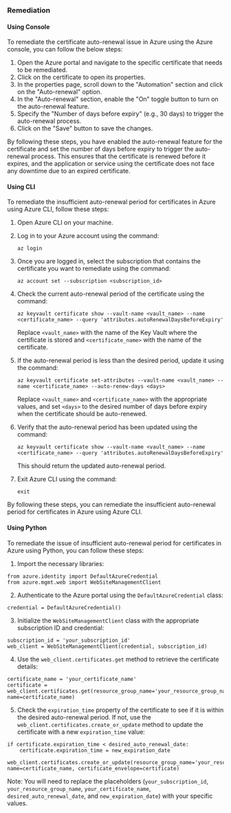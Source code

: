 ### Remediation

#### Using Console

To remediate the certificate auto-renewal issue in Azure using the Azure console, you can follow the below steps:

1. Open the Azure portal and navigate to the specific certificate that needs to be remediated.
2. Click on the certificate to open its properties.
3. In the properties page, scroll down to the "Automation" section and click on the "Auto-renewal" option.
4. In the "Auto-renewal" section, enable the "On" toggle button to turn on the auto-renewal feature.
5. Specify the "Number of days before expiry" (e.g., 30 days) to trigger the auto-renewal process.
6. Click on the "Save" button to save the changes.

By following these steps, you have enabled the auto-renewal feature for the certificate and set the number of days before expiry to trigger the auto-renewal process. This ensures that the certificate is renewed before it expires, and the application or service using the certificate does not face any downtime due to an expired certificate.

#### Using CLI

To remediate the insufficient auto-renewal period for certificates in Azure using Azure CLI, follow these steps:

1. Open Azure CLI on your machine.

2. Log in to your Azure account using the command:

   `az login`

3. Once you are logged in, select the subscription that contains the certificate you want to remediate using the command:

   `az account set --subscription <subscription_id>`

4. Check the current auto-renewal period of the certificate using the command:

   `az keyvault certificate show --vault-name <vault_name> --name <certificate_name> --query 'attributes.autoRenewalDaysBeforeExpiry'`

   Replace `<vault_name>` with the name of the Key Vault where the certificate is stored and `<certificate_name>` with the name of the certificate.

5. If the auto-renewal period is less than the desired period, update it using the command:

   `az keyvault certificate set-attributes --vault-name <vault_name> --name <certificate_name> --auto-renew-days <days>`

   Replace `<vault_name>` and `<certificate_name>` with the appropriate values, and set `<days>` to the desired number of days before expiry when the certificate should be auto-renewed.

6. Verify that the auto-renewal period has been updated using the command:

   `az keyvault certificate show --vault-name <vault_name> --name <certificate_name> --query 'attributes.autoRenewalDaysBeforeExpiry'`

   This should return the updated auto-renewal period.

7. Exit Azure CLI using the command:

   `exit`

By following these steps, you can remediate the insufficient auto-renewal period for certificates in Azure using Azure CLI.

#### Using Python

To remediate the issue of insufficient auto-renewal period for certificates in Azure using Python, you can follow these steps:

1. Import the necessary libraries:

```
from azure.identity import DefaultAzureCredential
from azure.mgmt.web import WebSiteManagementClient
```

2. Authenticate to the Azure portal using the `DefaultAzureCredential` class:

```
credential = DefaultAzureCredential()
```

3. Initialize the `WebSiteManagementClient` class with the appropriate subscription ID and credential:

```
subscription_id = 'your_subscription_id'
web_client = WebSiteManagementClient(credential, subscription_id)
```

4. Use the `web_client.certificates.get` method to retrieve the certificate details:

```
certificate_name = 'your_certificate_name'
certificate = web_client.certificates.get(resource_group_name='your_resource_group_name', name=certificate_name)
```

5. Check the `expiration_time` property of the certificate to see if it is within the desired auto-renewal period. If not, use the `web_client.certificates.create_or_update` method to update the certificate with a new `expiration_time` value:

```
if certificate.expiration_time < desired_auto_renewal_date:
    certificate.expiration_time = new_expiration_date
    web_client.certificates.create_or_update(resource_group_name='your_resource_group_name', name=certificate_name, certificate_envelope=certificate)
```

Note: You will need to replace the placeholders (`your_subscription_id`, `your_resource_group_name`, `your_certificate_name`, `desired_auto_renewal_date`, and `new_expiration_date`) with your specific values.

